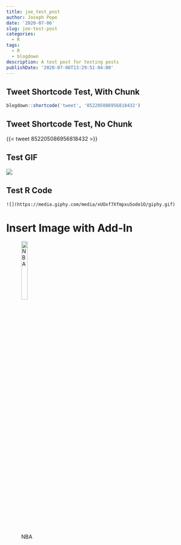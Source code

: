 ```yaml
---
title: joe_test_post
author: Joseph Pope
date: '2020-07-06'
slug: joe-test-post
categories:
  - R
tags:
  - R
  - blogdown
description: A test post for testing posts 
publishDate: '2020-07-06T13:29:51-04:00'
---
```


## Tweet Shortcode Test, With Chunk
```r
blogdown::shortcode('tweet', '852205086956818432')
```

## Tweet Shortcode Test, No Chunk
{{< tweet 852205086956818432 >}}

## Test GIF 
![](https://media.giphy.com/media/xUOxf7XfmpxuSode1O/giphy.gif)

## Test R Code 
```
![](https://media.giphy.com/media/xUOxf7XfmpxuSode1O/giphy.gif)
```

# Insert Image with Add-In
![NBA](/post/2020-07-06-joe-test-post_files/nba.png){width=20%}


